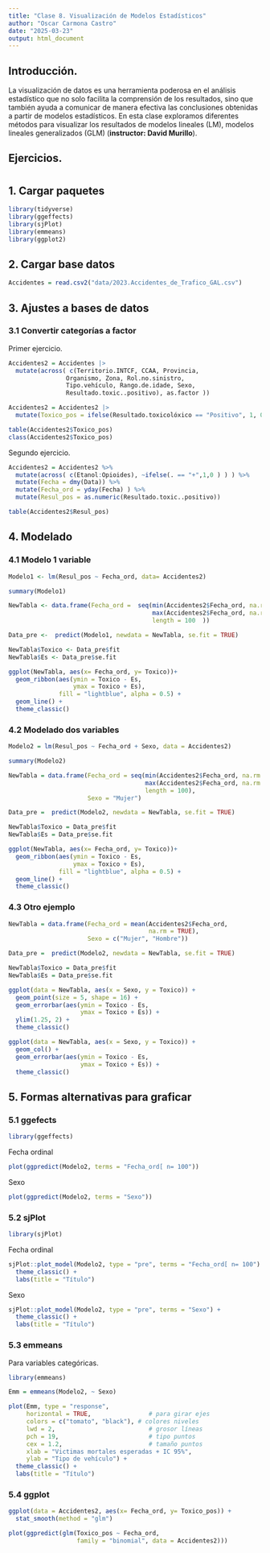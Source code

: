 ---
title: "Clase 8. Visualización de Modelos Estadísticos"
author: "Oscar Carmona Castro"
date: "2025-03-23"
output: html_document
---

## Introducción.

La visualización de datos es una herramienta poderosa en el análisis estadístico que no solo facilita la comprensión de los resultados, sino que también ayuda a comunicar de manera efectiva las conclusiones obtenidas a partir de modelos estadísticos. En esta clase exploramos diferentes métodos para visualizar los resultados de modelos lineales (LM), modelos lineales generalizados (GLM) (**instructor: David Murillo**).

## Ejercicios.


# { .tabset}
## 1. Cargar paquetes
```{r, message=FALSE, warning=FALSE}
library(tidyverse)
library(ggeffects)
library(sjPlot)
library(emmeans)
library(ggplot2)
```

## 2. Cargar base datos
```{r}
Accidentes = read.csv2("data/2023.Accidentes_de_Trafico_GAL.csv")
```

## 3. Ajustes a bases de datos { .tabset}
### 3.1 Convertir categorías a factor
Primer ejercicio.
```{r}
Accidentes2 = Accidentes |> 
  mutate(across( c(Territorio.INTCF, CCAA, Provincia,
                Organismo, Zona, Rol.no.sinistro,
                Tipo.vehículo, Rango.de.idade, Sexo,
                Resultado.toxic..positivo), as.factor ))
```

```{r}
Accidentes2 = Accidentes2 |> 
  mutate(Toxico_pos = ifelse(Resultado.toxicolóxico == "Positivo", 1, 0) )
```

```{r}
table(Accidentes2$Toxico_pos)
class(Accidentes2$Toxico_pos)
```

Segundo ejercicio.
```{r}
Accidentes2 = Accidentes2 %>% 
  mutate(across( c(Etanol:Opioides), ~ifelse(. == "+",1,0 ) ) ) %>% 
  mutate(Fecha = dmy(Data)) %>% 
  mutate(Fecha_ord = yday(Fecha) ) %>% 
  mutate(Resul_pos = as.numeric(Resultado.toxic..positivo))
```

```{r}
table(Accidentes2$Resul_pos)
```

## 4. Modelado { .tabset}
### 4.1 Modelo 1 variable
```{r}
Modelo1 <- lm(Resul_pos ~ Fecha_ord, data= Accidentes2)
```

```{r}
summary(Modelo1)
```

```{r}
NewTabla <- data.frame(Fecha_ord =  seq(min(Accidentes2$Fecha_ord, na.rm = TRUE),
                                        max(Accidentes2$Fecha_ord, na.rm = TRUE),
                                        length = 100  ))
```

```{r}
Data_pre <-  predict(Modelo1, newdata = NewTabla, se.fit = TRUE)
```

```{r}
NewTabla$Toxico <- Data_pre$fit
NewTabla$Es <- Data_pre$se.fit
```

```{r}
ggplot(NewTabla, aes(x= Fecha_ord, y= Toxico))+
  geom_ribbon(aes(ymin = Toxico - Es,
                  ymax = Toxico + Es),
              fill = "lightblue", alpha = 0.5) +
  geom_line() +
  theme_classic()
```

### 4.2 Modelado dos variables
```{r}
Modelo2 = lm(Resul_pos ~ Fecha_ord + Sexo, data = Accidentes2)
```

```{r}
summary(Modelo2)
```

```{r}
NewTabla = data.frame(Fecha_ord = seq(min(Accidentes2$Fecha_ord, na.rm = TRUE),
                                      max(Accidentes2$Fecha_ord, na.rm = TRUE),
                                      length = 100),
                      Sexo = "Mujer")
```

```{r}
Data_pre =  predict(Modelo2, newdata = NewTabla, se.fit = TRUE)
```

```{r}
NewTabla$Toxico = Data_pre$fit
NewTabla$Es = Data_pre$se.fit
```

```{r}
ggplot(NewTabla, aes(x= Fecha_ord, y= Toxico))+
  geom_ribbon(aes(ymin = Toxico - Es,
                  ymax = Toxico + Es),
              fill = "lightblue", alpha = 0.5) +
  geom_line() +
  theme_classic()
```

### 4.3 Otro ejemplo
```{r}
NewTabla = data.frame(Fecha_ord = mean(Accidentes2$Fecha_ord,
                                       na.rm = TRUE),
                      Sexo = c("Mujer", "Hombre"))
```

```{r}
Data_pre =  predict(Modelo2, newdata = NewTabla, se.fit = TRUE)
```

```{r}
NewTabla$Toxico = Data_pre$fit
NewTabla$Es = Data_pre$se.fit
```

```{r}
ggplot(data = NewTabla, aes(x = Sexo, y = Toxico)) +
  geom_point(size = 5, shape = 16) +
  geom_errorbar(aes(ymin = Toxico - Es,
                    ymax = Toxico + Es)) +
  ylim(1.25, 2) +
  theme_classic()
```

```{r}
ggplot(data = NewTabla, aes(x = Sexo, y = Toxico)) +
  geom_col() +
  geom_errorbar(aes(ymin = Toxico - Es,
                    ymax = Toxico + Es)) +
  theme_classic()
```


## 5. Formas alternativas para graficar { .tabset}
### 5.1 ggefects
```{r}
library(ggeffects)
```

Fecha ordinal
```{r}
plot(ggpredict(Modelo2, terms = "Fecha_ord[ n= 100"))
```

Sexo
```{r}
plot(ggpredict(Modelo2, terms = "Sexo"))
```

### 5.2 sjPlot
```{r}
library(sjPlot)
```

Fecha ordinal
```{r}
sjPlot::plot_model(Modelo2, type = "pre", terms = "Fecha_ord[ n= 100") +
  theme_classic() +
  labs(title = "Título")
```

Sexo
```{r}
sjPlot::plot_model(Modelo2, type = "pre", terms = "Sexo") +
  theme_classic() +
  labs(title = "Título")
```

### 5.3 emmeans 
Para variables categóricas.
```{r}
library(emmeans)
```

```{r}
Emm = emmeans(Modelo2, ~ Sexo)
```

```{r}
plot(Emm, type = "response",
     horizontal = TRUE,                # para girar ejes
     colors = c("tomato", "black"), # colores niveles
     lwd = 2,                          # grosor líneas
     pch = 19,                         # tipo puntos
     cex = 1.2,                        # tamaño puntos
     xlab = "Victimas mortales esperadas + IC 95%",
     ylab = "Tipo de vehículo") +
  theme_classic() + 
  labs(title = "Título")
```


### 5.4 ggplot
```{r}
ggplot(data = Accidentes2, aes(x= Fecha_ord, y= Toxico_pos)) +
  stat_smooth(method = "glm")
```

```{r}
plot(ggpredict(glm(Toxico_pos ~ Fecha_ord,
                   family = "binomial", data = Accidentes2)))
```


